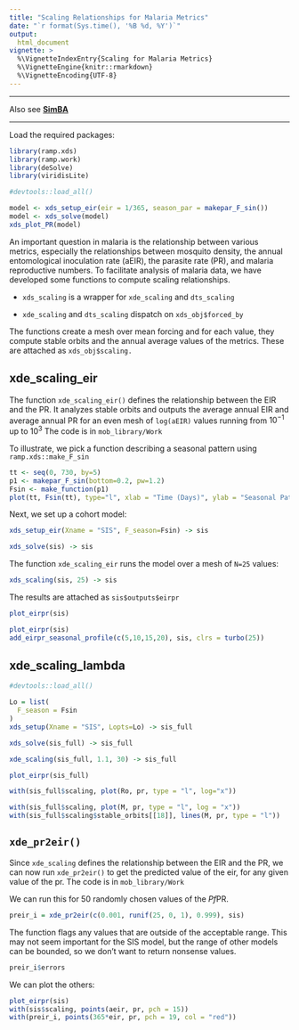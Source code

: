 ```yaml
---
title: "Scaling Relationships for Malaria Metrics" 
date: "`r format(Sys.time(), '%B %d, %Y')`"
output:
  html_document
vignette: >
  %\VignetteIndexEntry{Scaling for Malaria Metrics}
  %\VignetteEngine{knitr::rmarkdown}
  %\VignetteEncoding{UTF-8}
---
```


***
Also see [**SimBA**](https://faculty.washington.edu/smitdave/simba/scaling.html)

***

Load the required packages:

```r
library(ramp.xds)
library(ramp.work)
library(deSolve)
library(viridisLite)
```

```r
#devtools::load_all()
```

```r
model <- xds_setup_eir(eir = 1/365, season_par = makepar_F_sin())
model <- xds_solve(model)
xds_plot_PR(model)
```


An important question in malaria is the relationship between various metrics, especially the relationships between mosquito density, the annual entomological inoculation rate (aEIR), the parasite rate (PR), and malaria reproductive numbers. To facilitate analysis of malaria data, we have developed some functions to compute scaling relationships. 

+ `xds_scaling` is a wrapper for `xde_scaling` and `dts_scaling` 

+ `xde_scaling` and `dts_scaling` dispatch on `xds_obj$forced_by` 

The functions create a mesh over mean forcing and for each value, they compute stable orbits and the annual average values of the metrics.  These are attached as `xds_obj$scaling.`


## xde_scaling_eir 

The function `xde_scaling_eir()` defines the relationship between the EIR and the PR. It analyzes stable orbits and outputs the average annual EIR and average annual PR for an even mesh of `log(aEIR)` values running from $10^{-1}$ up to $10^{3}$ The code is in `mob_library/Work`

To illustrate, we pick a function describing a seasonal pattern using `ramp.xds::make_F_sin`

```r
tt <- seq(0, 730, by=5) 
p1 <- makepar_F_sin(bottom=0.2, pw=1.2)
Fsin <- make_function(p1)
plot(tt, Fsin(tt), type="l", xlab = "Time (Days)", ylab = "Seasonal Pattern")
```

Next, we set up a cohort model: 

```r
xds_setup_eir(Xname = "SIS", F_season=Fsin) -> sis
```

```r
xds_solve(sis) -> sis
```

The function `xde_scaling_eir` runs the model over a mesh of `N=25` values: 

```r
xds_scaling(sis, 25) -> sis
```

The results are attached as `sis$outputs$eirpr` 

```r
plot_eirpr(sis)
```


```r
plot_eirpr(sis)
add_eirpr_seasonal_profile(c(5,10,15,20), sis, clrs = turbo(25))
```

## xde_scaling_lambda

```r
#devtools::load_all()
```

```r
Lo = list(
  F_season = Fsin
)
xds_setup(Xname = "SIS", Lopts=Lo) -> sis_full
```

```r
xds_solve(sis_full) -> sis_full
```

```r
xde_scaling(sis_full, 1.1, 30) -> sis_full
```

```r
plot_eirpr(sis_full)
```

```r
with(sis_full$scaling, plot(Ro, pr, type = "l", log="x"))
```

```r
with(sis_full$scaling, plot(M, pr, type = "l", log = "x"))
with(sis_full$scaling$stable_orbits[[18]], lines(M, pr, type = "l"))
```

## `xde_pr2eir()`

Since `xde_scaling` defines the relationship between the EIR and the PR, we can now run `xde_pr2eir()` to get the predicted value of the eir, for any given value of the pr. The code is in `mob_library/Work`


We can run this for 50 randomly chosen values of the *Pf*PR. 

```r
preir_i = xde_pr2eir(c(0.001, runif(25, 0, 1), 0.999), sis)
```

The function flags any values that are outside of the acceptable range. This may not seem important for the SIS model, but the range of other models can be bounded, so we don't want to return nonsense values.  

```r
preir_i$errors
```

We can plot the others:  

```r
plot_eirpr(sis)
with(sis$scaling, points(aeir, pr, pch = 15))
with(preir_i, points(365*eir, pr, pch = 19, col = "red"))
```



